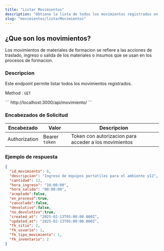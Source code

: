 ```yaml
---
title: "Listar Movimientos"
description: "Obtiene la lista de todos los movimientos registrados en el sistema."
slug: "movimientos/listarMovimientos"
---
```


<h2>¿Que son los movimientos?</h2>

Los movimientos de materiales de formacion se refiere a las acciones de traslado, ingreso o salida de los materiales o insumos que se usan en los procesos de formacion.

<h3>Descripcion</h3>

Este endpoint permite listar todos los movimientos registrados.


Method : `GET`

<Tabs>
  <TabItem label="Endpoint">
  ```
  http://localhost:3000/api/movimiento/
  ```
  </TabItem>
</Tabs>

<h3>Encabezados de Solicitud</h3>

| Encabezado | Valor | Descripcion
|----------|-------| -------
| Authorization |  Bearer `token` | Token con autorizacion para acceder a los movimientos


<h3>Ejemplo de respuesta</h3>

<Tabs>
  <TabItem label="Status 200">

  ```json
{
    "id_movimiento": 6,
    "descripcion": "Ingreso de equipos portatiles para el ambiente y12",
    "cantidad": 12,
    "hora_ingreso": "10:00:00",
    "hora_salida": "00:00:00",
    "aceptado":false,
    "en_proceso":true,
    "cancelado":false,
    "devolutivo":false,
    "no_devolutivo":true,
    "created_at": "2025-02-13T05:00:00.000Z",
    "updated_at": "2025-02-13T05:00:00.000Z",
    "fk_sitio": 2,
    "fk_usuario": 1,
    "fk_tipo_movimiento": 1,
    "fk_inventario": 2
  }
```
  </TabItem>
</Tabs>